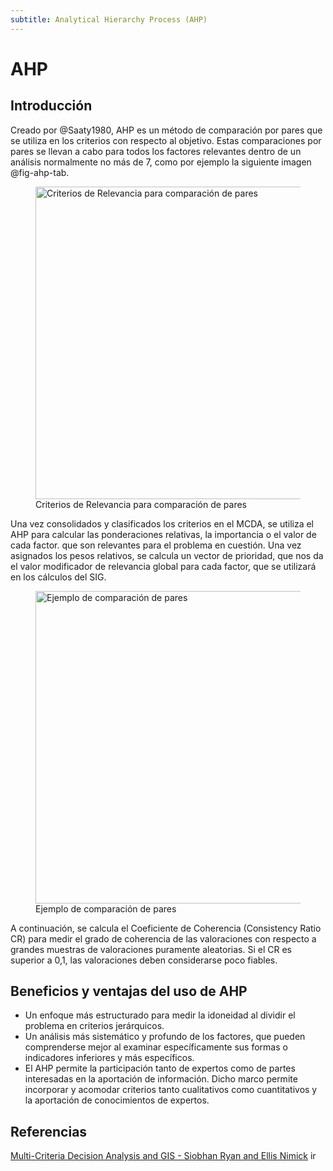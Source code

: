 ```yaml
---
subtitle: Analytical Hierarchy Process (AHP)
---
```


# AHP

## Introducción 

Creado por @Saaty1980, AHP es un método de comparación por pares que se utiliza en los criterios con respecto al objetivo. Estas comparaciones por pares se llevan a cabo para todos los factores relevantes dentro de un análisis  normalmente no más de 7, como por ejemplo la siguiente imagen @fig-ahp-tab.


![Criterios de Relevancia para comparación de pares](images/ahp-tab.png){fig-align="center" width="500" #fig-ahp-tab}


Una vez consolidados y clasificados los criterios en el MCDA, se utiliza el AHP para calcular las ponderaciones relativas, la importancia o el valor de cada factor. que son relevantes para el problema en cuestión. Una vez asignados los pesos relativos, se calcula un vector de prioridad, que nos da el valor modificador de relevancia global para cada factor, que se utilizará en los cálculos del SIG. 

![Ejemplo de comparación de pares](images/pairwise.png){fig-align="center" width="500" #fig-parirs-comp}

A continuación, se calcula el Coeficiente de Coherencia (Consistency Ratio CR) para medir el grado de coherencia de las valoraciones con respecto a grandes muestras de valoraciones puramente aleatorias. Si el CR es superior a 0,1, las valoraciones deben considerarse poco fiables.


## Beneficios y ventajas del uso de AHP

* Un enfoque más estructurado para medir la idoneidad al dividir el problema en criterios jerárquicos.
* Un análisis más sistemático y profundo de los factores, que pueden comprenderse mejor al examinar específicamente sus formas o indicadores inferiores y más específicos.
* El AHP permite la participación tanto de expertos como de partes interesadas en la aportación de información. Dicho marco permite incorporar y acomodar criterios tanto cualitativos como cuantitativos y la aportación de conocimientos de expertos.



## Referencias

[Multi-Criteria Decision Analysis and GIS - Siobhan Ryan and Ellis Nimick](https://storymaps.arcgis.com/stories/b60b7399f6944bca86d1be6616c178cf)
ir